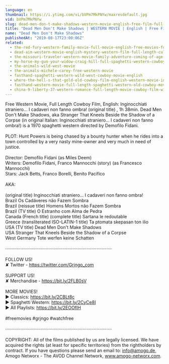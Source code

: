 ```yaml
---
language: en
thumbnail: https://i.ytimg.com/vi/bVPm7MkPNYw/maxresdefault.jpg
vid: bVPm7MkPNYw
slug: dead-men-don-t-make-shadows-western-movie-english-free-film-full-length-spaghetti-western
title: "Dead Men Don't Make Shadows | WESTERN MOVIE | English | Free Film | Full Length Spaghetti Western"
name: "Dead Men Don't Make Shadows"
publishedAt: "2019-08-17T23:00:06Z"
related:
  - the-red-fury-western-family-movie-full-movie-english-free-movies-full-length
  - dead-aim-western-movie-english-mystery-western-film-full-length-cult-movie-thriller
  - the-missouri-traveler-western-movie-family-adventure-coming-of-age-english-free-movie-full
  - my-horse-my-gun-your-widow-craig-hill-full-spaghetti-western-cowboy-film-english
  - the-animals-wild-west-movie
  - the-animals-michele-carey-free-western-movie
  - fasthand-spaghetti-western-wild-west-cowboy-movie-english
  - where-the-hell-s-that-gold-old-cowboy-film-english-western-movie-in-full-length
  - fasthand-western-movie-full-length-spaghetti-western-old-cowboy-movie-wild-west
  - china-9-liberty-37-western-romance-full-length-movie-cowboy-film-wild-west
---
```


Free Western Movie, Full Length Cowboy Film, English: Inginocchiati straniero... I cadaveri non fanno ombra! (original title) , 1h 38min. Dead Men Don't Make Shadows, aka Stranger That Kneels Beside the Shadow of a Corpse (in original Italian: Inginocchiati straniero... I cadaveri non fanno ombra!) is a 1970 spaghetti western directed by Demofilo Fidani.<br />
<br />
PLOT: Hunt Powers is being chased by a bounty hunter when he rides into a town controlled by a very nasty mine-owner and very much in need of justice.<br />
<br />
Director: Demofilo Fidani (as Miles Deem)<br />
Writers: Demofilo Fidani, Franco Mannocchi (story) (as Francesco Mannocchi)<br />
Stars: Jack Betts, Franco Borelli, Benito Pacifico <br />
<br />
AKA:<br />
<br />
(original title) Inginocchiati straniero... I cadaveri non fanno ombra!<br />
Brazil Os Cadáveres não Fazem Sombra<br />
Brazil (reissue title) Homens Mortos não Fazem Sombra<br />
Brazil (TV title) O Estranho com Alma de Pedra<br />
Canada (French title) (complete title) Sartana le redoutable<br />
Greece (transliterated ISO-LATIN-1 title) Ta ptomata skepasan ton ilio<br />
USA (TV title) Dead Men Don't Make Shadows<br />
USA Stranger That Kneels Beside the Shadow of a Corpse<br />
West Germany Tote werfen keine Schatten<br />
<br />
····················································································<br />
<br />
FOLLOW US!<br />
✘ Twitter - https://twitter.com/Grjngo_com<br />
<br />
SUPPORT US!<br />
✘ Merchandise - https://bit.ly/2FLB0sV<br />
<br />
MORE MOVIES! <br />
► Classics: https://bit.ly/2CBLt8c <br />
► Spaghetti Western: https://bit.ly/2CyCe8I <br />
► All Playlists: https://bit.ly/2EOOfIH <br />
<br />
#freemovies #grjngo #watchfree<br />
<br />
····················································································<br />
<br />
COPYRIGHT: All of the films published by us are legally licensed. We have acquired the rights (at least for specific territories) from the rightholders by contract. If you have questions please send an email to: info@amogo.de, Amogo Networx - The AVOD Channel Network, www.amogo-networx.com.
